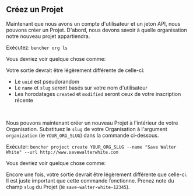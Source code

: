 
## Créez un Projet

Maintenant que nous avons un compte d'utilisateur et un jeton API, nous pouvons créer un Projet.
D'abord, nous devons savoir à quelle organisation notre nouveau projet appartiendra.

Exécutez: `bencher org ls`

Vous devriez voir quelque chose comme:

<QSOrgLsOutput />

Votre sortie devrait être légèrement différente de celle-ci:
- Le `uuid` est pseudorandom
- Le `name` et `slug` seront basés sur votre nom d'utilisateur
- Les horodatages `created` et `modified` seront ceux de votre inscription récente

<br />

Nous pouvons maintenant créer un nouveau Projet à l'intérieur de votre Organisation.
Substituez le `slug` de votre Organisation à l'argument `organization` (ie `YOUR_ORG_SLUG`) dans la commande ci-dessous.

Exécuter: `bencher project create YOUR_ORG_SLUG --name "Save Walter White" --url http://www.savewalterwhite.com`

Vous devriez voir quelque chose comme:

<QSProjectCreateOutput />

Encore une fois, votre sortie devrait être légèrement différente que celle-ci.
Il est juste important que cette commande fonctionne.
Prenez note du champ `slug` du Projet (ie `save-walter-white-12345`).